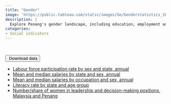 ```yaml
---
title: "Gender"
image: 'https://public.tableau.com/static/images/Ge/Genderstatistics_16161467959570/Labourforceparticipation/1.png'
description: |
  Explore Penang's gender landscape, including education, employment and leadership disparities
categories: 
- Social indicators
---
```


```{=html}
<script type='module' src='https://public.tableau.com/javascripts/api/tableau.embedding.3.latest.min.js'></script>
<tableau-viz id='tableau-viz' 
    src='https://public.tableau.com/views/Genderstatistics_16161467959570/Labourforceparticipation' 
    width='1000' height='850' toolbar='bottom' >
  <custom-parameter name=":showShareOptions" value="false"></custom-parameter>
</tableau-viz>
```
</br>

::: {.btn-group role="group"}
<button type="button" class="btn btn-primary dropdown-toggle" data-bs-toggle="dropdown" aria-expanded="false"> <i class="bi bi-download"></i> Download data </button>

<ul class="dropdown-menu">

<li><a class="dropdown-item" href="https://docs.google.com/spreadsheets/d/e/2PACX-1vRUc3w2QfEqkDHKs9ZbDvmg7uS3xF2fmXLqlLSLtLbLOb3YV7GqeQ6kOB-w86RR-es3eALaqPG8qNBB/pub?gid=1988034258&single=true&output=csv">Labour force participation rate by sex and state, annual</a></li>

<li><a class="dropdown-item" href="https://docs.google.com/spreadsheets/d/e/2PACX-1vS4Pp6Al94PeXdLrAR9dp1Xb2f77KQRSSMKSZt_FoIAPlOR30kecThNOfXTntNJuxiX_PVRM_QOjgM7/pub?gid=644412439&single=true&output=csv">Mean and median salaries by state and sex, annual</a></li>

<li><a class="dropdown-item" href="https://docs.google.com/spreadsheets/d/e/2PACX-1vS4Pp6Al94PeXdLrAR9dp1Xb2f77KQRSSMKSZt_FoIAPlOR30kecThNOfXTntNJuxiX_PVRM_QOjgM7/pub?gid=1535870274&single=true&output=csv">Mean and median salaries by occupation and sex, annual</a></li>

<li><a class="dropdown-item" href="https://docs.google.com/spreadsheets/d/e/2PACX-1vQtwtDNtx9VM56aG4iX90DJVLRyPYEMJ7jnh8MJPJPWPTV1d14ZxvnrxI-AlmColn3cBFL1osWH878c/pub?gid=338923769&single=true&output=csv">Literacy rate by state and age group</a></li>

<li><a class="dropdown-item" href="https://docs.google.com/spreadsheets/d/e/2PACX-1vQtwtDNtx9VM56aG4iX90DJVLRyPYEMJ7jnh8MJPJPWPTV1d14ZxvnrxI-AlmColn3cBFL1osWH878c/pub?gid=581855642&single=true&output=csv">Number/share of women in leadership and decision-making positions, Malaysia and Penang</a></li>

</ul>
:::
